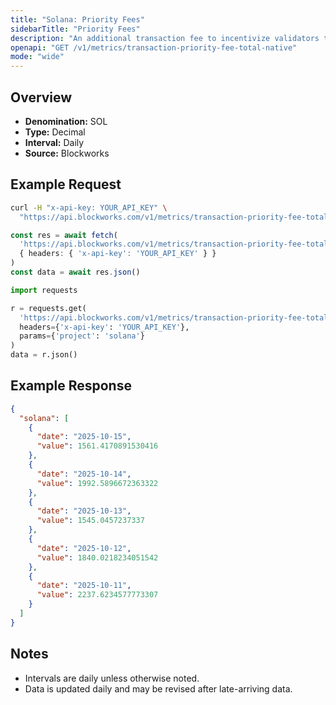 ```yaml
---
title: "Solana: Priority Fees"
sidebarTitle: "Priority Fees"
description: "An additional transaction fee to incentivize validators to prioritize and execute transactions."
openapi: "GET /v1/metrics/transaction-priority-fee-total-native"
mode: "wide"
---
```


## Overview

- **Denomination:** SOL
- **Type:** Decimal
- **Interval:** Daily
- **Source:** Blockworks

## Example Request

<CodeGroup>

```bash cURL
curl -H "x-api-key: YOUR_API_KEY" \
  "https://api.blockworks.com/v1/metrics/transaction-priority-fee-total-native?project=solana"
```

```typescript TypeScript
const res = await fetch(
  'https://api.blockworks.com/v1/metrics/transaction-priority-fee-total-native?project=solana',
  { headers: { 'x-api-key': 'YOUR_API_KEY' } }
)
const data = await res.json()
```

```python Python
import requests

r = requests.get(
  'https://api.blockworks.com/v1/metrics/transaction-priority-fee-total-native',
  headers={'x-api-key': 'YOUR_API_KEY'},
  params={'project': 'solana'}
)
data = r.json()
```

</CodeGroup>

## Example Response

```json
{
  "solana": [
    {
      "date": "2025-10-15",
      "value": 1561.4170891530416
    },
    {
      "date": "2025-10-14",
      "value": 1992.5896672363322
    },
    {
      "date": "2025-10-13",
      "value": 1545.0457237337
    },
    {
      "date": "2025-10-12",
      "value": 1840.0218234051542
    },
    {
      "date": "2025-10-11",
      "value": 2237.6234577773307
    }
  ]
}
```

## Notes
- Intervals are daily unless otherwise noted.
- Data is updated daily and may be revised after late-arriving data.